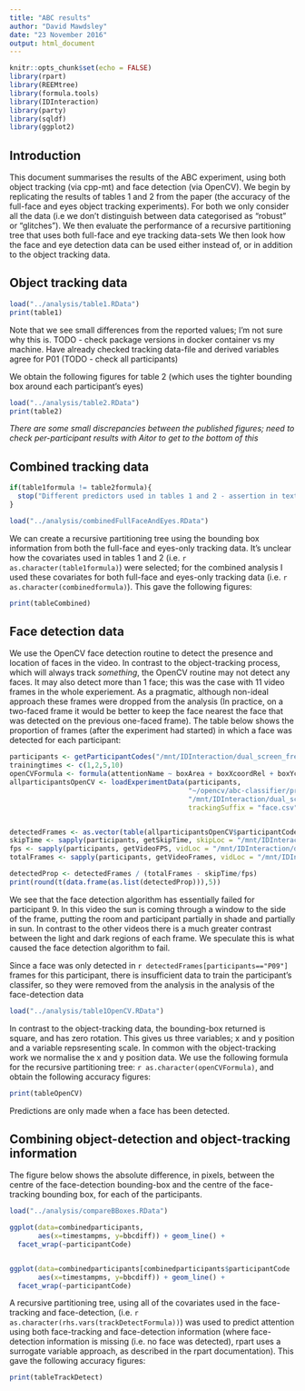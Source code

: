 ```yaml
---
title: "ABC results"
author: "David Mawdsley"
date: "23 November 2016"
output: html_document
---
```


```r
knitr::opts_chunk$set(echo = FALSE)
library(rpart)
library(REEMtree)
library(formula.tools)
library(IDInteraction)
library(party)
library(sqldf)
library(ggplot2)


```

## Introduction

This document summarises the results of the ABC experiment, using both object tracking (via cpp-mt) and face detection (via OpenCV).   We begin by replicating the results of tables 1 and 2 from the paper (the accuracy of the full-face and eyes object tracking experiments).  For both we only consider all the data (i.e we don't distinguish between data categorised as "robust" or "glitches").  We then evaluate the performance of a recursive partitioning tree that uses both full-face and eye tracking data-sets   We then look how the face and eye detection data can be used either instead of, or in addition to the object tracking data.

## Object tracking data

```r
load("../analysis/table1.RData")
print(table1)
```

Note that we see small differences from the reported values; I'm not sure why this is.  TODO - check package versions in docker container vs my machine.  Have already checked tracking data-file and derived variables agree for P01 (TODO - check all participants)

We obtain the following figures for table 2 (which uses the tighter bounding box around each participant's eyes)

```r
load("../analysis/table2.RData")
print(table2)
```

*There are some small discrepancies between the published figures; need to check per-participant results with Aitor to get to the bottom of this*

## Combined tracking data

```r
if(table1formula != table2formula){
  stop("Different predictors used in tables 1 and 2 - assertion in text false")
}

load("../analysis/combinedFullFaceAndEyes.RData")

```


We can create a recursive partitioning tree using the bounding box information from both the full-face and eyes-only tracking data.  It's unclear how the covariates used in tables 1 and 2 (i.e. `r as.character(table1formula)`) were selected; for the combined analysis I used these covariates for both full-face and eyes-only tracking data (i.e. `r as.character(combinedformula)`).  This gave the following figures:
```r
print(tableCombined)
```

## Face detection data 

We use the OpenCV face detection routine to detect the presence and location of faces in the video.  In contrast to the object-tracking process, which will always track *something*, the OpenCV routine may not detect any faces.  It may also detect more than 1 face; this was the case with 11 video frames in the whole experiement.  As a pragmatic, although non-ideal approach these frames were dropped from the analysis (In practice, on a two-faced frame it would be better to keep the face nearest the face that was detected on the previous one-faced frame). The table below shows the proportion of frames (after the experiment had started) in which a face was detected for each participant:

```r
participants <- getParticipantCodes("/mnt/IDInteraction/dual_screen_free_experiment/attention/")
trainingtimes <- c(1,2,5,10)
openCVFormula <- formula(attentionName ~ boxArea + boxXcoordRel + boxYcoordRel)
allparticipantsOpenCV <- loadExperimentData(participants,
                                            "~/opencv/abc-classifier/processall/",
                                            "/mnt/IDInteraction/dual_screen_free_experiment/attention/",
                                            trackingSuffix = "face.csv")


detectedFrames <- as.vector(table(allparticipantsOpenCV$participantCode))
skipTime <- sapply(participants, getSkipTime, skipLoc = "/mnt/IDInteraction/dual_screen_free_experiment/tracking/high_quality/front_full_face/")
fps <- sapply(participants, getVideoFPS, vidLoc = "/mnt/IDInteraction/dual_screen_free_experiment/video/experiment2_individual_streams/high_quality/front/")
totalFrames <- sapply(participants, getVideoFrames, vidLoc = "/mnt/IDInteraction/dual_screen_free_experiment/video/experiment2_individual_streams/high_quality/front/")

detectedProp <- detectedFrames / (totalFrames - skipTime/fps)
print(round(t(data.frame(as.list(detectedProp))),5))


```

We see that the face detection algorithm has essentially failed for participant 9.  In this video the sun is coming through a window to the side of the frame, putting the room and participant partially in shade and partially in sun.  In contrast to the other videos there is a much greater contrast between the light and dark regions of each frame.  We speculate this is what caused the face detection algorithm to fail.

Since a face was only detected in `r detectedFrames[participants=="P09"]` frames for this participant, there is insufficient data to train the participant's classifer, so they were removed from the analysis in the analysis of the face-detection data

```r
load("../analysis/table1OpenCV.RData")

```

In contrast to the object-tracking data, the bounding-box returned is square, and has zero rotation.  This gives us three variables; x and y position and a variable repsresenting scale.  In common with the object-tracking work we normalise the x and y position data.  We use the following formula for the recursive partitioning tree: `r as.character(openCVFormula)`, and obtain the following accuracy figures:

```r
print(tableOpenCV)
```

Predictions are only made when a face has been detected.

## Combining object-detection and object-tracking information

The figure below shows the absolute difference, in pixels, between the centre of the face-detection bounding-box and the centre of the face-tracking bounding box, for each of the participants.  

```r
load("../analysis/compareBBoxes.RData")

ggplot(data=combinedparticipants,
       aes(x=timestampms, y=bbcdiff)) + geom_line() +
  facet_wrap(~participantCode)


ggplot(data=combinedparticipants[combinedparticipants$participantCode != "P10",],
       aes(x=timestampms, y=bbcdiff)) + geom_line() +
  facet_wrap(~participantCode)


```


A recursive partitioning tree, using all of the covariates used in the face-tracking and face-detection, (i.e. `r as.character(rhs.vars(trackDetectFormula))`) was used to predict attention using both face-tracking and face-detection information (where face-detection information is missing (i.e. no face was detected), rpart uses a surrogate variable approach, as described in the rpart documentation).  This gave the following accuracy figures:

```r
print(tableTrackDetect)
```






